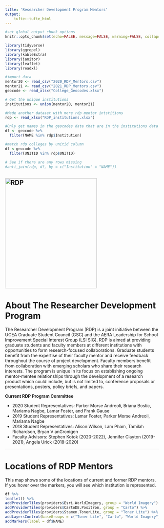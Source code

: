 ```yaml
--- 
title: 'Researcher Development Program Mentors'
output:
    tufte::tufte_html
--- 
```

```r
#set global output chunk options
knitr::opts_chunk$set(echo=FALSE, message=FALSE, warning=FALSE, collapse = F, highlight = F, results = "asis")
```

```r
library(tidyverse)
library(ggrepel)
library(kableExtra)
library(janitor)
library(leaflet)
library(readxl)
```

```r
#import data 
mentor20 <- read_csv("2020_RDP_Mentors.csv")
mentor21 <- read_csv("2021_RDP_Mentors.csv")
geocode <- read_xlsx("College_Geocodes.xlsx")
```

```r
# Get the unique institutions 
institutions <- union(mentor20, mentor21)

#Made another dataset with more rdp mentor intstitions 
rdp <- read_xlsx("RDP_institutions.xlsx")
```

```r
#Only get names in the geocodes data that are in the institutions data set
df <- geocode %>% 
  filter(NAME %in% rdp$Institution)

#match rdp colleges by unitid column 
df <-geocode %>% 
  filter(UNITID %in% rdp$UNITID)

# See if there are any rows missing
#anti_join(rdp, df, by = c("Institution" = "NAME"))
```

![RDP](rdp_logo.png){#id .class width=300 height=360px}
---

# About The Researcher Development Program 
The Researcher Development Program (RDP) is a joint initiative between the UCEA Graduate Student Council (GSC) and the AERA Leadership for School Improvement Special Interest Group (LSI SIG). RDP is aimed at providing graduate students and faculty members at different institutions with opportunities to form research-focused collaborations. Graduate students benefit from the expertise of their faculty mentor and receive feedback throughout the course of project development. Faculty members benefit from collaboration with emerging scholars who share their research interests. The program is unique in its focus on establishing ongoing mentor-mentee relationships through the development of a research product which could include, but is not limited to, conference proposals or presentations, posters, policy briefs, and papers.

**Current RDP Program Committee**

- 2020 Student Representatives: Parker Morse Andreoli, Briana Bostic, Mariama Nagbe, Lamar Foster, and Frank Gause 
- 2019 Student Representatives: Lamar Foster, Parker Morse Andreoli, Mariama Nagbe
- 2018 Student Representatives: Alison Wilson, Lam Pham, Tamilah Richardson, Bryan V anGronigen
- Faculty Advisors: Stephen Kotok (2020-2022), Jennifer Clayton (2019-2021), Angela Urick (2018-2020)

---
# Locations of RDP Mentors

This map shows some of the locations of current and former RDP mentors. If you hover over the markers, you will see which institution is represented. 
```r
df %>% 
leaflet() %>%
addProviderTiles(providers$Esri.WorldImagery, group = "World Imagery") %>%
addProviderTiles(providers$CartoDB.Positron, group = "Carto") %>% 
addProviderTiles(providers$Stamen.TonerLite, group = "Toner Lite") %>%
addLayersControl(baseGroups = c("Toner Lite", "Carto", "World Imagery")) %>%
addMarkers(label = df$NAME)

```




